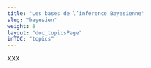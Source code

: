 ---
title: "Les bases de l’inférence Bayesienne"
slug: "bayesien"
weight: 8
layout: "doc_topicsPage"
inTOC: "topics"
---

XXX
